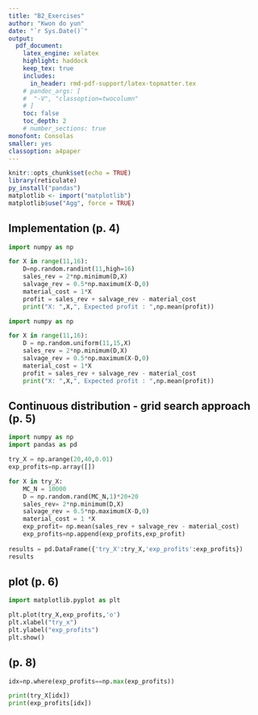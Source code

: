 ```yaml
---
title: "B2_Exercises"  
author: "Kwon do yun"  
date: "`r Sys.Date()`"  
output:   
  pdf_document:  
    latex_engine: xelatex
    highlight: haddock  
    keep_tex: true  
    includes:
      in_header: rmd-pdf-support/latex-topmatter.tex
    # pandoc_args: [
    #  "-V", "classoption=twocolumn"
    # ]
    toc: false   
    toc_depth: 2  
    # number_sections: true  
monofont: Consolas
smaller: yes
classoption: a4paper
---
```


```r
knitr::opts_chunk$set(echo = TRUE)
library(reticulate)
py_install("pandas")
matplotlib <- import("matplotlib")
matplotlib$use("Agg", force = TRUE)
```


## Implementation (p. 4)

\vspace{10pt}

```python
import numpy as np

for X in range(11,16):
    D=np.random.randint(11,high=16)
    sales_rev = 2*np.minimum(D,X)
    salvage_rev = 0.5*np.maximum(X-D,0)
    material_cost = 1*X
    profit = sales_rev + salvage_rev - material_cost
    print("X: ",X,", Expected profit : ",np.mean(profit))

```

```python
import numpy as np

for X in range(11,16):
    D = np.random.uniform(11,15,X)
    sales_rev = 2*np.minimum(D,X)
    salvage_rev = 0.5*np.maximum(X-D,0)
    material_cost = 1*X
    profit = sales_rev + salvage_rev - material_cost
    print("X: ",X,", Expected profit : ",np.mean(profit))

```


## Continuous distribution - grid search approach (p. 5)

\vspace{10pt}

```python
import numpy as np
import pandas as pd

try_X = np.arange(20,40,0.01)
exp_profits=np.array([])

for X in try_X:
    MC_N = 10000
    D = np.random.rand(MC_N,1)*20+20
    sales_rev= 2*np.minimum(D,X)
    salvage_rev = 0.5*np.maximum(X-D,0)
    material_cost = 1 *X
    exp_profit= np.mean(sales_rev + salvage_rev - material_cost)
    exp_profits=np.append(exp_profits,exp_profit)
    
results = pd.DataFrame({'try_X':try_X,'exp_profits':exp_profits})
results
```


## plot (p. 6)

\vspace{10pt}

```python
import matplotlib.pyplot as plt

plt.plot(try_X,exp_profits,'o')
plt.xlabel("try_x")
plt.ylabel("exp_profits")
plt.show()
```
## (p. 8)

\vspace{10pt}

```python
idx=np.where(exp_profits==np.max(exp_profits))

print(try_X[idx]) 
print(exp_profits[idx]) 
```